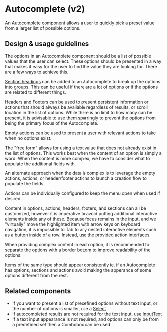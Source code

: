 
<Meta
  title="Components/Forms and Inputs/Autocomplete/Web (v2)"
  component={Autocomplete}
/>

# Autocomplete (v2)

An Autocomplete component allows a user to quickly pick a preset value from a
larger list of possible options.

## Design & usage guidelines

The options in an Autocomplete component should be a list of possible values
that the user can select. These options should be presented in a way that makes
it easy for the user to find the value they are looking for. There are a few
ways to achieve this.

[Section headings](../?path=/story/components-forms-and-inputs-autocomplete-web--section-heading)
can be added to an Autocomplete to break up the options into groups. This can be
useful if there are a lot of options or if the options are related to different
things.

Headers and Footers can be used to present persistent information or actions
that should always be available regardless of results, or scroll location in the
list of options. While there is no limit to how many can be present, it is
advisable to use them sparringly to prevent the options from being the primary
focus of the Autocomplete.

Empty actions can be used to present a user with relevant actions to take when
no options exist.

The "free form" allows for using a text value that does not already exist in the
list of options. This works best when the content of an option is simply a word.
When the content is more complex, we have to consider what to populate the
additional fields with.

An alternate approach when the data is complex is to leverage the empty actions,
actions, or header/footer actions to launch a creation flow to populate the
fields.

Actions can be individually configured to keep the menu open when used if
desired.

Content in options, actions, headers, footers, and sections can all be
customized, however it is imperative to avoid putting additional interactive
elements inside any of these. Because focus remains in the input, and we
"virtually" move the highlighted item with arrow keys on keyboard navigation, it
is impossible to Tab to any nested interactive elements such as a button inside
of a row. Instead, use the provided action interfaces.

When providing complex content in each option, it is recommended to separate the
options with a border bottom to improve readability of the options.

Items of the same type should appear consistently ie. if an Autocomplete has
options, sections and actions avoid making the apperance of some options
different from the rest.

## Related components

- If you want to present a list of predefined options without text input, or the
  number of options is smaller, use a [Select](/components/Select)
- If autocompleted results are not required for the text input, use
  [InputText](/components/InputText)
- If a text input appearance is not required, and options can only be from a
  predefined set then a Combobox can be used
